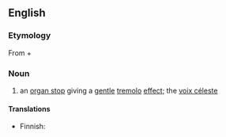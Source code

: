==English==

===Etymology===
From {{der|en|la|vox||voice}} + {{m|la|angelica||angelic}}

===Noun===
{{en-noun}}

# {{lb|en|music}} an [[organ stop]] giving a [[gentle]] [[tremolo]] [[effect]]; the [[voix céleste]]

====Translations====
{{trans-top|organ stop giving tremolo effect}}
* Finnish: {{t+|fi|tremulantti}}
{{trans-mid}}
{{trans-bottom}}